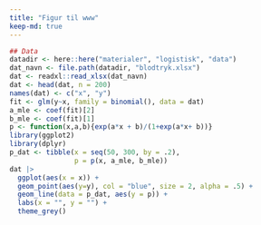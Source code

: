 ```yaml
---
title: "Figur til www"
keep-md: true
---
```


```r
## Data
datadir <- here::here("materialer", "logistisk", "data")
dat_navn <- file.path(datadir, "blodtryk.xlsx")
dat <- readxl::read_xlsx(dat_navn)
dat <- head(dat, n = 200)
names(dat) <- c("x", "y")
fit <- glm(y~x, family = binomial(), data = dat)
a_mle <- coef(fit)[2]
b_mle <- coef(fit)[1]
p <- function(x,a,b){exp(a*x + b)/(1+exp(a*x+ b))}
library(ggplot2)
library(dplyr)
p_dat <- tibble(x = seq(50, 300, by = .2), 
                p = p(x, a_mle, b_mle))
dat |> 
  ggplot(aes(x = x)) +
  geom_point(aes(y=y), col = "blue", size = 2, alpha = .5) + 
  geom_line(data = p_dat, aes(y = p)) +
  labs(x = "", y = "") +
  theme_grey()
```


